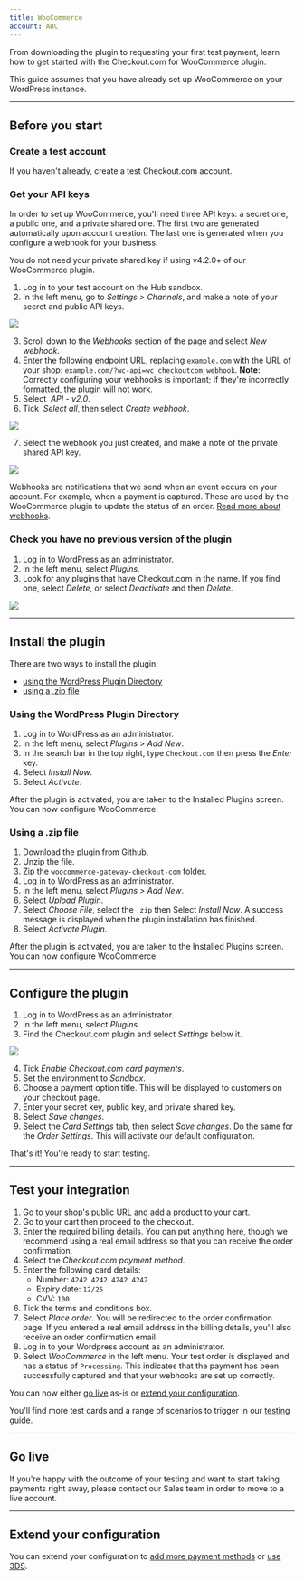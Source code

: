 ```yaml
--- 
title: WooCommerce
account: ABC
---
```


From downloading the plugin to requesting your first test payment, learn how to get started with the Checkout.com for WooCommerce plugin.

<TipBox variant="info">

This guide assumes that you have already <ExternalLink href="https://docs.woocommerce.com/document/installing-uninstalling-woocommerce/" target="_blank">set up WooCommerce on your WordPress instance</ExternalLink>.

</TipBox>

---

## Before you start

### Create a test account

If you haven't already, <ExternalLink href="https://www.checkout.com/get-test-account" target="_blank">create a test Checkout.com account</ExternalLink>.

### Get your API keys

In order to set up WooCommerce, you'll need three API keys: a secret one, a public one, and a private shared one. The first two are generated automatically upon account creation. The last one is generated when you configure a webhook for your business.

<TipBox variant="info">

You do not need your private shared key if using v4.2.0+ of our WooCommerce plugin.

</TipBox>

1.  Log in to your test account on the <ExternalLink href="https://sandbox.checkout.com/" target="_blank">Hub sandbox</ExternalLink>.
2.  In the left menu, go to _Settings > Channels_, and make a note of your secret and public API keys.

<img maxWidth={800} src="/docs/Integrate/channel_settings.png"  />

3.  Scroll down to the _Webhooks_ section of the page and select _New webhook_.
4.  Enter the following endpoint URL, replacing `example.com` with the URL of your shop: `example.com/?wc-api=wc_checkoutcom_webhook`. **Note**: Correctly configuring your webhooks is important; if they're incorrectly formatted, the plugin will not work.
5.  Select  _API - v2.0_.
6.  Tick  _Select all_, then select _Create webhook_.

<img maxWidth={300} src="/docs/Integrate/WooCommerce/Screenshot+2021-03-01+at+16.07.05.png"  />

7.  Select the webhook you just created, and make a note of the private shared API key.

<img maxWidth={400} src="/docs/Integrate/WooCommerce/webhook_woocommerce.png"  />

<TipBox variant="info">

Webhooks are notifications that we send when an event occurs on your account. For example, when a payment is captured. These are used by the WooCommerce plugin to update the status of an order. [Read more about webhooks](/reporting-and-insights/webhooks).

</TipBox>

### Check you have no previous version of the plugin

1.  Log in to WordPress as an administrator.
2.  In the left menu, select _Plugins_.
3.  Look for any plugins that have Checkout.com in the name. If you find one, select _Delete_, or select _Deactivate_ and then _Delete_.

<img maxWidth={700} src="/docs/Integrate/WooCommerce/woocommerce_deactivate_plugin.png"  />

---

## Install the plugin

There are two ways to install the plugin:

- [using the WordPress Plugin Directory](##Using_the_WordPress_Plugin_Directory)
- [using a .zip file](#Using_a_.zip_file)

### Using the WordPress Plugin Directory

1.  Log in to WordPress as an administrator.
2.  In the left menu, select _Plugins > Add New_.
3.  In the search bar in the top right, type `Checkout.com` then press the _Enter_ key.
4.  Select _Install Now_.
5.  Select _Activate_.

After the plugin is activated, you are taken to the Installed Plugins screen. You can now configure WooCommerce.

### Using a .zip file

1.  <ExternalLink href="https://github.com/CKOTech/checkout-woocommerce-plugin" target="_blank">Download the plugin from Github</ExternalLink>.
2.  Unzip the file.
3.  Zip the `woocommerce-gateway-checkout-com` folder.
4.  Log in to WordPress as an administrator.
5.  In the left menu, select _Plugins > Add New_.
6.  Select _Upload Plugin_.
7.  Select _Choose File_, select the `.zip` then Select _Install Now_. A success message is displayed when the plugin installation has finished.
8.  Select _Activate Plugin_.

After the plugin is activated, you are taken to the Installed Plugins screen. You can now configure WooCommerce.

---

## Configure the plugin

1.  Log in to WordPress as an administrator.
2.  In the left menu, select _Plugins_.
3.  Find the Checkout.com plugin and select _Settings_ below it.

<img maxWidth={700} src="/docs/Integrate/WooCommerce/woocommerce_plugin_settings.png"  />

4.  Tick _Enable Checkout.com card payments_.
5.  Set the environment to _Sandbox_.
6.  Choose a payment option title. This will be displayed to customers on your checkout page.
7.  Enter your secret key, public key, and private shared key.
8.  Select _Save changes_.
9.  Select the _Card Settings_ tab, then select _Save changes_. Do the same for the _Order Settings_. This will activate our default configuration.

That's it! You're ready to start testing.

---

## Test your integration

1.  Go to your shop's public URL and add a product to your cart.
2.  Go to your cart then proceed to the checkout.
3.  Enter the required billing details. You can put anything here, though we recommend using a real email address so that you can receive the order confirmation.
4.  Select the _Checkout.com payment method_.
5.  Enter the following card details:
    - Number: `4242 4242 4242 4242`
    - Expiry date: `12/25`
    - CVV: `100`
6.  Tick the terms and conditions box.
7.  Select _Place order_. You will be redirected to the order confirmation page. If you entered a real email address in the billing details, you'll also receive an order confirmation email.
8.  Log in to your Wordpress account as an administrator.
9.  Select _WooCommerce_ in the left menu. Your test order is displayed and has a status of `Processing`. This indicates that the payment has been successfully captured and that your webhooks are set up correctly.

<TipBox variant="tip">

You can now either [go live](#Go_live) as-is or [extend your configuration](/integrate/e-commerce-platforms/woo-commerce/go-further-with-woo-commerce).

</TipBox>
<TipBox variant="info" title="Further testing">

You'll find more test cards and a range of scenarios to trigger in our [testing guide](/testing).

</TipBox>

---

## Go live

If you're happy with the outcome of your testing and want to start taking payments right away, please <ExternalLink href="https://checkout.com/contact-sales" target="_blank">contact our Sales team</ExternalLink> in order to move to a live account.

---

## Extend your configuration

You can extend your configuration to [add more payment methods](/payments/payment-methods) or [use 3DS](/risk-management/3d-secure).
